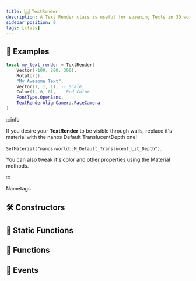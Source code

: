```yaml
---
title: 🆒 TextRender
description: A Text Render class is useful for spawning Texts in 3D world, you can even attach it to other entities
sidebar_position: 0
tags: [class]
---
```


<HeaderDeclaration type="Class" name="TextRender" image="/img/docs/text-render.webp" />


## 🎒 Examples

```lua showLineNumbers
local my_text_render = TextRender(
    Vector(-100, 200, 300),
    Rotator(),
    "My Awesome Text",
    Vector(1, 1, 1), -- Scale
    Color(1, 0, 0), -- Red Color
    FontType.OpenSans,
    TextRenderAlignCamera.FaceCamera
)
```

:::info

If you desire your **TextRender** to be visible through walls, replace it's material with the nanos Default TranslucentDepth one!

`SetMaterial("nanos-world::M_Default_Translucent_Lit_Depth")`.

You can also tweak it's color and other properties using the Material methods.

:::

<ReferenceLink href="getting-started/tutorials-and-examples/name-tags">Nametags</ReferenceLink>


## 🛠 Constructors

<ConstructorDeclaration type="Class" name="TextRender" />


## 🗿 Static Functions

<StaticFunctionsDeclaration type="Class" name="TextRender" />


## 🦠 Functions

<FunctionsDeclaration type="Class" name="TextRender" />


## 🚀 Events

<EventsDeclaration type="Class" name="TextRender" />
